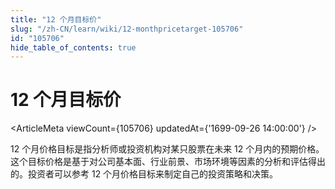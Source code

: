 ```yaml
---
title: "12 个月目标价"
slug: "/zh-CN/learn/wiki/12-monthpricetarget-105706"
id: "105706"
hide_table_of_contents: true
---
```



# 12 个月目标价

<ArticleMeta viewCount={105706} updatedAt={'1699-09-26 14:00:00'} />

12 个月价格目标是指分析师或投资机构对某只股票在未来 12 个月内的预期价格。这个目标价格是基于对公司基本面、行业前景、市场环境等因素的分析和评估得出的。投资者可以参考 12 个月价格目标来制定自己的投资策略和决策。
